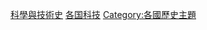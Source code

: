{{Categories by country|nocat}}

[[Category:科學與技術史|]]
[[Category:各国科技|]]
[[Category:各國歷史主題|Category:各國歷史主題]]